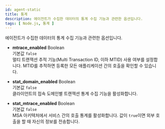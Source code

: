 ```yaml
---
id: agent-static
title: 통계
description: 에이전트가 수집한 데이터의 통계 수집 기능과 관련한 옵션입니다.
tags: [ Node.js, 통계 ]
---
```


에이전트가 수집한 데이터의 통계 수집 기능과 관련한 옵션입니다.

* **mtrace_enabled** <span class='type'>Boolean</span><br/>
기본값 `false`<br/>멀티 트랜잭션 추적 기능(Multi Transaction ID, 이하 MTID) 사용 여부를 설정합니다. MTID를 추적하면 등록한 모든 애플리케이션 간의 호출을 확인할 수 있습니다.

* **stat_domain_enabled** <span class='type'>Boolean</span><br/>
기본값 `false`<br/>
클라이언트의 접속 도메인별 트랜잭션 통계 수집 기능을 활성화합니다.

* **stat_mtrace_enabled** <span class='type'>Boolean</span><br/>
기본값 `false`<br/>
MSA 아키텍처에서 서비스 간의 호출 통계를 활성화합니다. 값이 `true`이면 외부 호출을 할 때 자신의 정보를 전송합니다.